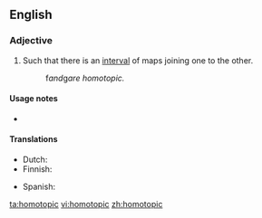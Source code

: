 ==English==
{{wikipedia}}
===Adjective===
{{en-adj|-}}

# {{topology|of two [[map]]s}} Such that there is an [[interval]] of maps joining one to the other.
#: f'' and ''g'' are homotopic.''

====Usage notes====
* {{en-usage-equal}}

====Translations====
{{trans-top|topology}}
* Dutch: {{t-|nl|homotopisch}}
* Finnish: {{t-|fi|homotooppinen}}
{{trans-mid}}
* Spanish: {{t|es|homotópico}}
{{trans-bottom}}

[[ta:homotopic]]
[[vi:homotopic]]
[[zh:homotopic]]